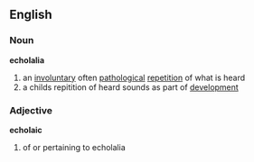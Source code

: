 == English ==
=== Noun ===
'''echolalia'''
# an [[involuntary]] often [[pathological]] [[repetition]] of what is heard
# a childs repitition of heard sounds as part of [[development]]

=== Adjective ===
'''echolaic'''
# of or pertaining to echolalia